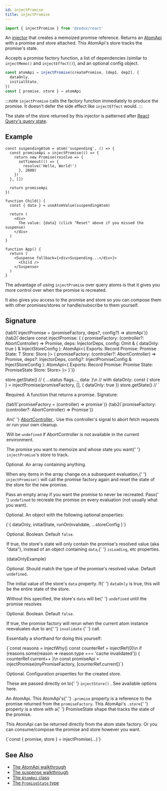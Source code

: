 ```yaml
---
id: injectPromise
title: injectPromise
---
```



```ts
import { injectPromise } from '@zedux/react'
```

An [injector](../glossary#injector) that creates a memoized promise reference. Returns an [AtomApi](../classes/AtomApi) with a promise and store attached. This AtomApi's store tracks the promise's state.

Accepts a promise factory function, a list of dependencies (similar to `injectMemo()` and `injectEffect()`), and an optional config object.

```ts
const atomApi = injectPromise(createPromise, [dep1, dep2], {
  dataOnly,
  initialState,
})
const { promise, store } = atomApi
```

:::note
`injectPromise` calls the factory function immediately to produce the promise. It doesn't defer the side effect like `injectEffect` would.
:::

The state of the store returned by this injector is patterned after [React Query's query state](https://tanstack.com/query/latest/docs/react/reference/useQuery).

## Example

```tsx live ecosystemId=injectPromise/example resultVar=App
const suspendingAtom = atom('suspending', () => {
  const promiseApi = injectPromise(() => {
    return new Promise(resolve => {
      setTimeout(() => {
        resolve('Hello, World!')
      }, 2000)
    })
  }, [])

  return promiseApi
})

function Child() {
  const { data } = useAtomValue(suspendingAtom)

  return (
    <div>
      The value: {data} (click "Reset" above if you missed the suspense)
    </div>
  )
}

function App() {
  return (
    <Suspense fallback={<div>Suspending...</div>}>
      <Child />
    </Suspense>
  )
}
```

The advantage of using `injectPromise` over query atoms is that it gives you more control over when the promise is recreated.

It also gives you access to the promise and store so you can compose them with other promises/stores or handle/subscribe to them yourself.

## Signature

<Tabs>
  {tab1(`injectPromise = (promiseFactory, deps?, config?) => atomApi`)}
  {tab2(`declare const injectPromise: {
  <T>(
    promiseFactory: (controller?: AbortController) => Promise<T>,
    deps: InjectorDeps,
    config: Omit<InjectPromiseConfig, 'dataOnly'> & {
      dataOnly: true
    } & InjectStoreConfig
  ): AtomApi<{
    Exports: Record<string, any>
    Promise: Promise<T>
    State: T
    Store: Store<T>
  }>
  <T>(
    promiseFactory: (controller?: AbortController) => Promise<T>,
    deps?: InjectorDeps,
    config?: InjectPromiseConfig<T> & InjectStoreConfig
  ): AtomApi<{
    Exports: Record<string, any>
    Promise: Promise<T>
    State: PromiseState<T>
    Store: Store<PromiseState<T>>
  }>
}`)}
</Tabs>

store.getState() // { ...status flags..., data: <the data> }\n
// with dataOnly:
const { store } = injectPromise(promiseFactory, [], { dataOnly: true })
store.getState() // <the data>
`

<Legend>
  <Item name="promiseFactory">
    <p>Required. A function that returns a promise. Signature:</p>
    <Tabs>
      {tab1(`promiseFactory = (controller) => promise`)}
      {tab2(`promiseFactory: (controller?: AbortController) => Promise<T>`)}
    </Tabs>
    <Legend>
      <Item name="controller">
        <p>
          An{' '}
          <a href="https://developer.mozilla.org/en-US/docs/Web/API/AbortController">
            AbortController
          </a>
          . Use this controller's signal to abort fetch requests or run your own
          cleanup.
        </p>
        <p>
          Will be <code>undefined</code> if AbortController is not available in
          the current environment.
        </p>
      </Item>
      <Item link="promise" name="Returns">
        The promise you want to memoize and whose state you want{' '}
        <code>injectPromise</code>'s store to track.
      </Item>
    </Legend>
  </Item>
  <Item name="deps">
    <p>Optional. An array containing anything.</p>
    <p>
      When any items in the array change on a subsequent evaluation,{' '}
      <code>injectPromise()</code> will call the promise factory again and reset
      the state of the store for the new promise.
    </p>
    <p>
      Pass an empty array if you want the promise to never be recreated. Pass{' '}
      <code>undefined</code> to recreate the promise on every evaluation (not
      usually what you want).
    </p>
  </Item>
  <Item name="config">
    <p>Optional. An object with the following optional properties:</p>
    <Ts>{`{ dataOnly, initialState, runOnInvalidate, ...storeConfig }`}</Ts>
    <Legend>
      <Item name="dataOnly">
        <p>
          Optional. Boolean. Default <code>false</code>.
        </p>
        <p>
          If true, the store's state will only contain the promise's resolved
          value (aka "data"), instead of an object containing <code>data</code>,{' '}
          <code>isLoading</code>, etc properties.
        </p>
        <Ts>{dataOnlyExample}</Ts>
      </Item>
      <Item name="initialState">
        <p>
          Optional. Should match the type of the promise's resolved value.
          Default <code>undefined</code>.
        </p>
        <p>
          The initial value of the store's <code>data</code> property. If{' '}
          <code>dataOnly</code> is true, this will be the entire state of the
          store.
        </p>
        <p>
          Without this specified, the store's <code>data</code> will be{' '}
          <code>undefined</code> until the promise resolves
        </p>
      </Item>
      <Item name="runOnInvalidate">
        <p>
          Optional. Boolean. Default <code>false</code>.
        </p>
        <p>
          If true, the promise factory will rerun when the current atom instance
          reevaluates due to an{' '}
          <Link to="../classes/AtomInstance#invalidate">
            <code>invalidate</code>
          </Link>{' '}
          call.
        </p>
        <p>Essentially a shorthand for doing this yourself:</p>
        <Ts>{`const reasons = injectWhy()
const counterRef = injectRef(0)\n
if (reasons.some(reason => reason.type === 'cache invalidated')) {
  counterRef.current++
}\n
const promiseApi = injectPromise(myPromiseFactory, [counterRef.current])`}</Ts>
      </Item>
      <Item name="storeConfig">
        <p>Optional. Configuration properties for the created store.</p>
        <p>
          These are passed directly on to{' '}
          <Link to="injectStore">
            <code>injectStore()</code>
          </Link>
          . See available options <Link to="injectStore#config">here</Link>.
        </p>
      </Item>
    </Legend>
  </Item>
  <Item name="Returns">
    <p>
      An <Link to="../classes/AtomApi">AtomApi</Link>. This AtomApi's{' '}
      <code>.promise</code> property is a reference to the promise returned from
      the <code>promiseFactory</code>. This AtomApi's <code>.store</code>{' '}
      property is a store with a{' '}
      <Link to="../types/PromiseState">PromiseState</Link> shape that tracks the
      state of the promise.
    </p>
    <p>
      This AtomApi can be returned directly from the atom state factory. Or you
      can consume/compose the promise and store however you want.
    </p>
    <Ts>{`const { promise, store } = injectPromise(...)`}</Ts>
  </Item>
</Legend>

## See Also

- [The AtomApi walkthrough](../../walkthrough/atom-apis)
- [The suspense walkthrough](../../walkthrough/suspense)
- [The `AtomApi` class](../classes/AtomApi)
- [The `PromiseState` type](../types/PromiseState)
